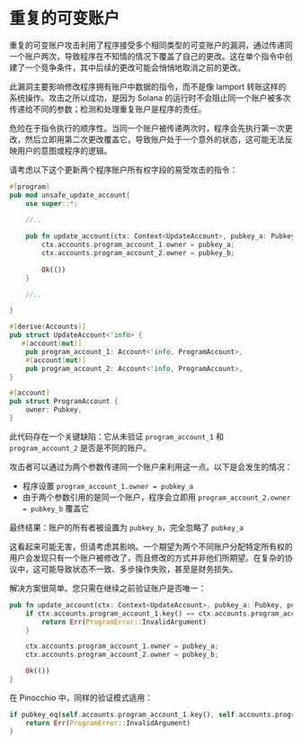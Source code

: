
# 重复的可变账户

重复的可变账户攻击利用了程序接受多个相同类型的可变账户的漏洞，通过传递同一个账户两次，导致程序在不知情的情况下覆盖了自己的更改。这在单个指令中创建了一个竞争条件，其中后续的更改可能会悄悄地取消之前的更改。

此漏洞主要影响修改程序拥有账户中数据的指令，而不是像 lamport 转账这样的系统操作。攻击之所以成功，是因为 Solana 的运行时不会阻止同一个账户被多次传递给不同的参数；检测和处理重复账户是程序的责任。

危险在于指令执行的顺序性。当同一个账户被传递两次时，程序会先执行第一次更改，然后立即用第二次更改覆盖它，导致账户处于一个意外的状态，这可能无法反映用户的意图或程序的逻辑。

<ArticleSection name="Anchor" id="anchor" level="h2" />

请考虑以下这个更新两个程序账户所有权字段的易受攻击的指令：

```rust
#[program]
pub mod unsafe_update_account{
    use super::*;
    
    //..

    pub fn update_account(ctx: Context<UpdateAccount>, pubkey_a: Pubkey, pubkey_b: Pubkey) -> Result<()> {
        ctx.accounts.program_account_1.owner = pubkey_a;
        ctx.accounts.program_account_2.owner = pubkey_b;
        
        Ok(())
    }

    //..

}

#[derive(Accounts)]
pub struct UpdateAccount<'info> {
   #[account(mut)]
    pub program_account_1: Account<'info, ProgramAccount>,
    #[account(mut)]
    pub program_account_2: Account<'info, ProgramAccount>,
}

#[account]
pub struct ProgramAccount {
    owner: Pubkey,
}
```

此代码存在一个关键缺陷：它从未验证 `program_account_1` 和 `program_account_2` 是否是不同的账户。

攻击者可以通过为两个参数传递同一个账户来利用这一点。以下是会发生的情况：
- 程序设置 `program_account_1.owner = pubkey_a`
- 由于两个参数引用的是同一个账户，程序会立即用 `program_account_2.owner = pubkey_b` 覆盖它

最终结果：账户的所有者被设置为 `pubkey_b`，完全忽略了 `pubkey_a`

这看起来可能无害，但请考虑其影响。一个期望为两个不同账户分配特定所有权的用户会发现只有一个账户被修改了，而且修改的方式并非他们所期望。在复杂的协议中，这可能导致状态不一致、多步操作失败，甚至是财务损失。

解决方案很简单。您只需在继续之前验证账户是否唯一：

```rust
pub fn update_account(ctx: Context<UpdateAccount>, pubkey_a: Pubkey, pubkey_b: Pubkey) -> Result<()> {
    if ctx.accounts.program_account_1.key() == ctx.accounts.program_account_2.key() {
        return Err(ProgramError::InvalidArgument)
    }

    ctx.accounts.program_account_1.owner = pubkey_a;
    ctx.accounts.program_account_2.owner = pubkey_b;

    Ok(())
}
```

<ArticleSection name="Pinocchio" id="pinocchio" level="h2" />

在 Pinocchio 中，同样的验证模式适用：

```rust
if pubkey_eq(self.accounts.program_account_1.key(), self.accounts.program_account_2.key()) {
    return Err(ProgramError::InvalidArgument)
}
```
